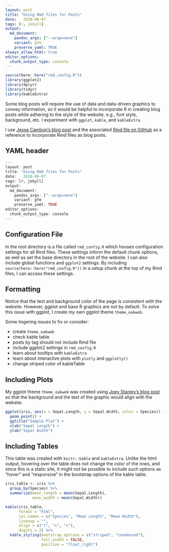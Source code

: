 ```yaml
---
layout: post
title: "Using Rmd files for Posts"
date:   2020-06-07
tags: [r, jekyll]
output: 
  md_document:
    pandoc_args: ["--wrap=none"]
    variant: gfm
    preserve_yaml: TRUE
always_allow_html: true
editor_options: 
  chunk_output_type: console
---
```


```r
source(here::here("rmd_config.R"))
library(ggplot2)
library(dplyr)
library(tidyr)
library(kableExtra)
```

Some blog posts will require the use of data and data-driven graphics to convey information, so it would be helpful to incorporate R in creating blog posts while adhering to the style of the website, e.g., font style, background, etc. I experiment with `ggplot`, `kable`, and `kableExtra`. 

I use [Jesse Cambon's blog post](https://jessecambon.github.io/2019/12/08/practical-tidy-evaluation.html) and the associated [Rmd file on GitHub](https://github.com/jessecambon/jessecambon.github.io/blob/master/_posts/2020-03-22-deploying-rmarkdown-online.Rmd) as a reference to incorporate Rmd files as blog posts.

## YAML header
```r
---
layout: post
title: "Using Rmd files for Posts"
date:   2020-06-07
tags: [r, jekyll]
output: 
  md_document:
    pandoc_args: ["--wrap=none"]
    variant: gfm
    preserve_yaml: TRUE
editor_options: 
  chunk_output_type: console
---
```


## Configuration File

In the root directory is a file called `rmd_config.R` which houses configuration settings for all Rmd files. These settings inform the default chunk options, as well as set the base directory in the root of the website. I can also include global functions and `ggplot2` settings. By including `source(here::here("rmd_config.R"))` in a setup chunk at the top of my Rmd files, I can access these settings.

## Formatting

Notice that the text and background color of the page is consistent with the website. However, ggplot and base R graphics are not by default. To solve this issue with ggplot, I create my own ggplot theme `theme_oakweb`.

Some lingering issues to fix or consider:

* create `theme_oakweb`
* check kable table
* posts by tag should not include Rmd file 
* include ggplot2 settings in `rmd_config.R`
* learn about tooltips with `kableExtra`
* learn about interactive plots with `plotly` and `ggplotly()`
* change striped color of kableTable

<!-- try {% if post contains ".md" | if post contains ".Rmd" %} {% endif %} -->

## Including Plots

My ggplot theme `theme_oakweb` was created using [Joey Stanley's blog post](http://joeystanley.com/blog/custom-themes-in-ggplot2) so that the background and the text of the graphic would align with the website.

```r
ggplot(iris, aes(x = Sepal.Length, y = Sepal.Width, color = Species)) +
  geom_point() +
  ggtitle("Sample Plot") +
  xlab("Sepal Length") +
  ylab("Sepal Width")
```

## Including Tables

This table was created with `knitr::kable` and `kableExtra`. Unlike the html output, hovering over the table does not change the color of the rows, and since this is a static site, it might not be possible to include such options as "hover" and "responsive" in the bootstrap options of the kable table.

```r
iris_table <- iris %>% 
  group_by(Species) %>% 
  summarize(mean_length = mean(Sepal.Length),
            mean_width = mean(Sepal.Width))

kable(iris_table, 
      format = "html",
      col.names = c("Species", "Mean Length", "Mean Width"),
      linesep = "",
      align = c("l", "c", "c"),
      digits = 2) %>% 
  kable_styling(bootstrap_options = c("striped", "condensed"),
                full_width = FALSE,
                position = "float_right")
```

